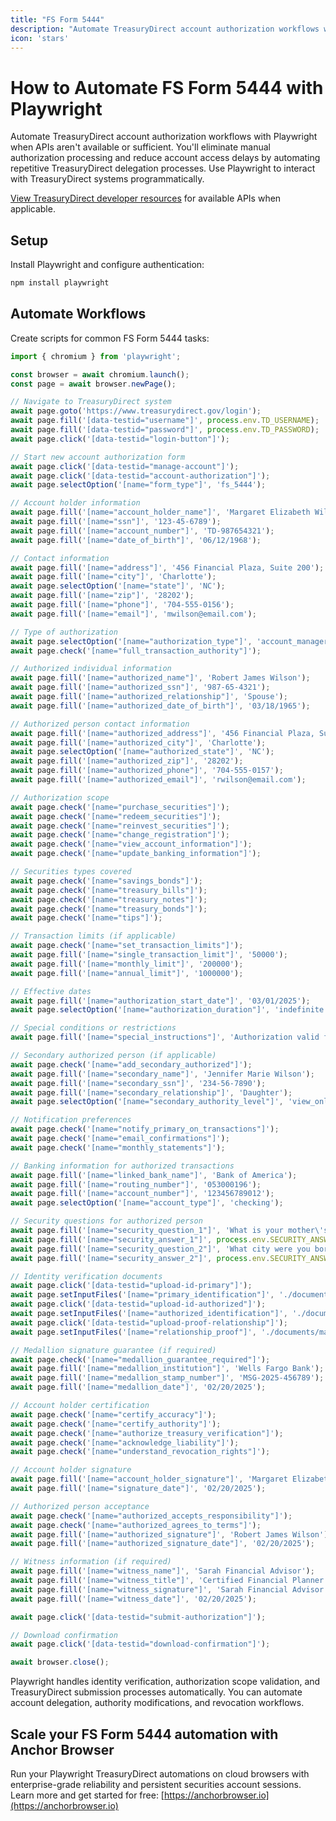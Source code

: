 ```yaml
---
title: "FS Form 5444"
description: "Automate TreasuryDirect account authorization workflows with Playwright when APIs aren't available."
icon: 'stars'
---
```


# How to Automate FS Form 5444 with Playwright

Automate TreasuryDirect account authorization workflows with Playwright when APIs aren't available or sufficient. You'll eliminate manual authorization processing and reduce account access delays by automating repetitive TreasuryDirect delegation processes. Use Playwright to interact with TreasuryDirect systems programmatically.

[View TreasuryDirect developer resources](https://www.treasurydirect.gov/help-center/) for available APIs when applicable.

## Setup

Install Playwright and configure authentication:
```bash
npm install playwright
```

## Automate Workflows

Create scripts for common FS Form 5444 tasks:

```JavaScript
import { chromium } from 'playwright';

const browser = await chromium.launch();
const page = await browser.newPage();

// Navigate to TreasuryDirect system
await page.goto('https://www.treasurydirect.gov/login');
await page.fill('[data-testid="username"]', process.env.TD_USERNAME);
await page.fill('[data-testid="password"]', process.env.TD_PASSWORD);
await page.click('[data-testid="login-button"]');

// Start new account authorization form
await page.click('[data-testid="manage-account"]');
await page.click('[data-testid="account-authorization"]');
await page.selectOption('[name="form_type"]', 'fs_5444');

// Account holder information
await page.fill('[name="account_holder_name"]', 'Margaret Elizabeth Wilson');
await page.fill('[name="ssn"]', '123-45-6789');
await page.fill('[name="account_number"]', 'TD-987654321');
await page.fill('[name="date_of_birth"]', '06/12/1968');

// Contact information
await page.fill('[name="address"]', '456 Financial Plaza, Suite 200');
await page.fill('[name="city"]', 'Charlotte');
await page.selectOption('[name="state"]', 'NC');
await page.fill('[name="zip"]', '28202');
await page.fill('[name="phone"]', '704-555-0156');
await page.fill('[name="email"]', 'mwilson@email.com');

// Type of authorization
await page.selectOption('[name="authorization_type"]', 'account_manager');
await page.check('[name="full_transaction_authority"]');

// Authorized individual information
await page.fill('[name="authorized_name"]', 'Robert James Wilson');
await page.fill('[name="authorized_ssn"]', '987-65-4321');
await page.fill('[name="authorized_relationship"]', 'Spouse');
await page.fill('[name="authorized_date_of_birth"]', '03/18/1965');

// Authorized person contact information
await page.fill('[name="authorized_address"]', '456 Financial Plaza, Suite 200');
await page.fill('[name="authorized_city"]', 'Charlotte');
await page.selectOption('[name="authorized_state"]', 'NC');
await page.fill('[name="authorized_zip"]', '28202');
await page.fill('[name="authorized_phone"]', '704-555-0157');
await page.fill('[name="authorized_email"]', 'rwilson@email.com');

// Authorization scope
await page.check('[name="purchase_securities"]');
await page.check('[name="redeem_securities"]');
await page.check('[name="reinvest_securities"]');
await page.check('[name="change_registration"]');
await page.check('[name="view_account_information"]');
await page.check('[name="update_banking_information"]');

// Securities types covered
await page.check('[name="savings_bonds"]');
await page.check('[name="treasury_bills"]');
await page.check('[name="treasury_notes"]');
await page.check('[name="treasury_bonds"]');
await page.check('[name="tips"]');

// Transaction limits (if applicable)
await page.check('[name="set_transaction_limits"]');
await page.fill('[name="single_transaction_limit"]', '50000');
await page.fill('[name="monthly_limit"]', '200000');
await page.fill('[name="annual_limit"]', '1000000');

// Effective dates
await page.fill('[name="authorization_start_date"]', '03/01/2025');
await page.selectOption('[name="authorization_duration"]', 'indefinite');

// Special conditions or restrictions
await page.fill('[name="special_instructions"]', 'Authorization valid for all routine transactions. Redemptions over $100,000 require phone confirmation with primary account holder.');

// Secondary authorized person (if applicable)
await page.check('[name="add_secondary_authorized"]');
await page.fill('[name="secondary_name"]', 'Jennifer Marie Wilson');
await page.fill('[name="secondary_ssn"]', '234-56-7890');
await page.fill('[name="secondary_relationship"]', 'Daughter');
await page.selectOption('[name="secondary_authority_level"]', 'view_only');

// Notification preferences
await page.check('[name="notify_primary_on_transactions"]');
await page.check('[name="email_confirmations"]');
await page.check('[name="monthly_statements"]');

// Banking information for authorized transactions
await page.fill('[name="linked_bank_name"]', 'Bank of America');
await page.fill('[name="routing_number"]', '053000196');
await page.fill('[name="account_number"]', '123456789012');
await page.selectOption('[name="account_type"]', 'checking');

// Security questions for authorized person
await page.fill('[name="security_question_1"]', 'What is your mother\'s maiden name?');
await page.fill('[name="security_answer_1"]', process.env.SECURITY_ANSWER_1);
await page.fill('[name="security_question_2"]', 'What city were you born in?');
await page.fill('[name="security_answer_2"]', process.env.SECURITY_ANSWER_2);

// Identity verification documents
await page.click('[data-testid="upload-id-primary"]');
await page.setInputFiles('[name="primary_identification"]', './documents/primary_drivers_license.pdf');
await page.click('[data-testid="upload-id-authorized"]');
await page.setInputFiles('[name="authorized_identification"]', './documents/authorized_drivers_license.pdf');
await page.click('[data-testid="upload-proof-relationship"]');
await page.setInputFiles('[name="relationship_proof"]', './documents/marriage_certificate.pdf');

// Medallion signature guarantee (if required)
await page.check('[name="medallion_guarantee_required"]');
await page.fill('[name="medallion_institution"]', 'Wells Fargo Bank');
await page.fill('[name="medallion_stamp_number"]', 'MSG-2025-456789');
await page.fill('[name="medallion_date"]', '02/20/2025');

// Account holder certification
await page.check('[name="certify_accuracy"]');
await page.check('[name="certify_authority"]');
await page.check('[name="authorize_treasury_verification"]');
await page.check('[name="acknowledge_liability"]');
await page.check('[name="understand_revocation_rights"]');

// Account holder signature
await page.fill('[name="account_holder_signature"]', 'Margaret Elizabeth Wilson');
await page.fill('[name="signature_date"]', '02/20/2025');

// Authorized person acceptance
await page.check('[name="authorized_accepts_responsibility"]');
await page.check('[name="authorized_agrees_to_terms"]');
await page.fill('[name="authorized_signature"]', 'Robert James Wilson');
await page.fill('[name="authorized_signature_date"]', '02/20/2025');

// Witness information (if required)
await page.fill('[name="witness_name"]', 'Sarah Financial Advisor');
await page.fill('[name="witness_title"]', 'Certified Financial Planner');
await page.fill('[name="witness_signature"]', 'Sarah Financial Advisor');
await page.fill('[name="witness_date"]', '02/20/2025');

await page.click('[data-testid="submit-authorization"]');

// Download confirmation
await page.click('[data-testid="download-confirmation"]');

await browser.close();
```

Playwright handles identity verification, authorization scope validation, and TreasuryDirect submission processes automatically. You can automate account delegation, authority modifications, and revocation workflows.

## Scale your FS Form 5444 automation with Anchor Browser

Run your Playwright TreasuryDirect automations on cloud browsers with enterprise-grade reliability and persistent securities account sessions. Learn more and get started for free: [https://anchorbrowser.io](https://anchorbrowser.io)
